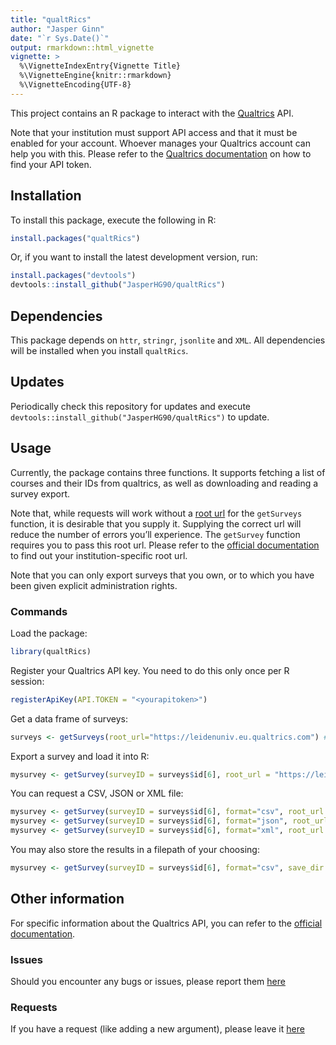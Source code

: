 ```yaml
---
title: "qualtRics"
author: "Jasper Ginn"
date: "`r Sys.Date()`"
output: rmarkdown::html_vignette
vignette: >
  %\VignetteIndexEntry{Vignette Title}
  %\VignetteEngine{knitr::rmarkdown}
  %\VignetteEncoding{UTF-8}
---
```


This project contains an R package to interact with the [Qualtrics](https://www.qualtrics.com/) API.

Note that your institution must support API access and that it must be enabled for your account. Whoever manages your Qualtrics account can help you with this. Please refer to the [Qualtrics documentation](https://api.qualtrics.com/docs/authentication) on how to find your API token.

## Installation

To install this package, execute the following in R:

```r
install.packages("qualtRics")
```

Or, if you want to install the latest development version, run:

```r
install.packages("devtools")
devtools::install_github("JasperHG90/qualtRics")
```

## Dependencies

This package depends on `httr`, `stringr`, `jsonlite` and `XML`. All dependencies will be installed when you install `qualtRics`.

## Updates

Periodically check this repository for updates and execute `devtools::install_github("JasperHG90/qualtRics")` to update.

## Usage

Currently, the package contains three functions. It supports fetching a list of courses and their IDs from qualtrics, as well as downloading and reading a survey export. 

Note that, while requests will work without a [root url](https://api.qualtrics.com/docs/root-url) for the `getSurveys` function, it is desirable that you supply it. Supplying the correct url will reduce the number of errors you'll experience. The `getSurvey` function requires you to pass this root url. Please refer to the [official documentation](https://api.qualtrics.com/docs/root-url) to find out your institution-specific root url.

Note that you can only export surveys that you own, or to which you have been given explicit administration rights.

### Commands

Load the package:

```r
library(qualtRics)
```

Register your Qualtrics API key. You need to do this only once per R session:

```r
registerApiKey(API.TOKEN = "<yourapitoken>")
```

Get a data frame of surveys:

```r
surveys <- getSurveys(root_url="https://leidenuniv.eu.qualtrics.com") # URL is for my own institution
```

Export a survey and load it into R:

```r
mysurvey <- getSurvey(surveyID = surveys$id[6], root_url = "https://leidenuniv.eu.qualtrics.com", verbose = TRUE)
```

You can request a CSV, JSON or XML file:

```r
mysurvey <- getSurvey(surveyID = surveys$id[6], format="csv", root_url = "https://leidenuniv.eu.qualtrics.com", verbose = TRUE) # CSV
mysurvey <- getSurvey(surveyID = surveys$id[6], format="json", root_url = "https://leidenuniv.eu.qualtrics.com", verbose = TRUE) # JSON
mysurvey <- getSurvey(surveyID = surveys$id[6], format="xml", root_url = "https://leidenuniv.eu.qualtrics.com", verbose = TRUE) # XML
```

You may also store the results in a filepath of your choosing:

```r
mysurvey <- getSurvey(surveyID = surveys$id[6], format="csv", save_dir = "/users/jasper/desktop/", root_url = "https://leidenuniv.eu.qualtrics.com", verbose = TRUE)
```

## Other information

For specific information about the Qualtrics API, you can refer to the [official documentation](https://api.qualtrics.com/docs/overview).

### Issues

Should you encounter any bugs or issues, please report them [here](https://github.com/JasperHG90/qualtRics/issues)

### Requests

If you have a request (like adding a new argument), please leave it [here](https://github.com/JasperHG90/qualtRics/issues)
